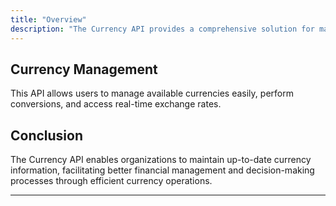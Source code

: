 ```yaml
---
title: "Overview"
description: "The Currency API provides a comprehensive solution for managing currency data, enabling users to retrieve, add, update, and delete currency information efficiently. This API supports seamless currency conversion and exchange rate retrieval."
---
```


## Currency Management

This API allows users to manage available currencies easily, perform conversions, and access real-time exchange rates.

## Conclusion

The Currency API enables organizations to maintain up-to-date currency information, facilitating better financial management and decision-making processes through efficient currency operations.

---